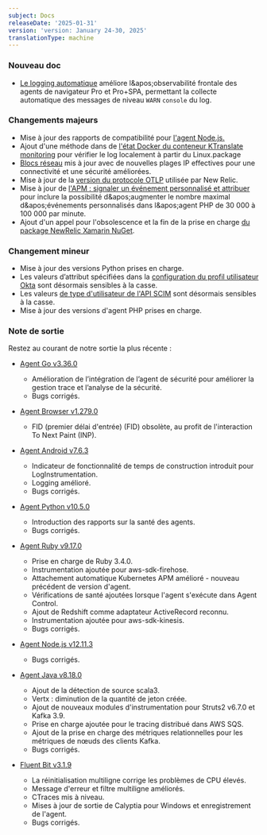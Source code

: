 ```yaml
---
subject: Docs
releaseDate: '2025-01-31'
version: 'version: January 24-30, 2025'
translationType: machine
---
```


### Nouveau doc

* [Le logging automatique](/docs/browser/browser-monitoring/browser-pro-features/auto-logging) améliore l&amp;apos;observabilité frontale des agents de navigateur Pro et Pro+SPA, permettant la collecte automatique des messages de niveau `WARN` `console` du log.

### Changements majeurs

* Mise à jour des rapports de compatibilité pour [l&apos;agent Node.js.](/docs/apm/agents/nodejs-agent/getting-started/compatibility-requirements-nodejs-agent/)
* Ajout d&apos;une méthode dans de [l&apos;état Docker du conteneur KTranslate monitoring](/docs/network-performance-monitoring/advanced/ktranslate-container-health) pour vérifier le log localement à partir du Linux.package
* [Blocs réseau](/docs/new-relic-solutions/get-started/networks/) mis à jour avec de nouvelles plages IP effectives pour une connectivité et une sécurité améliorées.
* Mise à jour de la [version du protocole OTLP](/docs/opentelemetry/best-practices/opentelemetry-otlp/#otlp-version-support) utilisée par New Relic.
* Mise à jour de [l&apos;APM : signaler un événement personnalisé et attribuer](/docs/data-apis/custom-data/custom-events/apm-report-custom-events-attributes/#php-att) pour inclure la possibilité d&amp;apos;augmenter le nombre maximal d&amp;apos;événements personnalisés dans l&amp;apos;agent PHP de 30 000 à 100 000 par minute.
* Ajout d&apos;un appel pour l&apos;obsolescence et la fin de la prise en charge [du package NewRelic Xamarin NuGet](/docs/mobile-monitoring/new-relic-mobile-xamarin/monitor-your-xamarin-application/).

### Changement mineur

* Mise à jour des versions Python prises en charge.
* Les valeurs d’attribut spécifiées dans la [configuration du profil utilisateur Okta](/docs/accounts/accounts/automated-user-management/okta-scimsso-application-configuration/) sont désormais sensibles à la casse.
* Les valeurs [de type d&apos;utilisateur de l&apos;API SCIM](/docs/accounts/accounts/automated-user-management/tutorial-manage-users-groups-scim/#manage-user-type) sont désormais sensibles à la casse.
* Mise à jour des versions d&apos;agent PHP prises en charge.

### Note de sortie

Restez au courant de notre sortie la plus récente :

* [Agent Go v3.36.0](/docs/release-notes/agent-release-notes/go-release-notes/go-agent-3-36-0/)

  * Amélioration de l’intégration de l’agent de sécurité pour améliorer la gestion trace et l’analyse de la sécurité.
  * Bugs corrigés.

* [Agent Browser v1.279.0](/docs/release-notes/new-relic-browser-release-notes/browser-agent-release-notes/browser-agent-v1.279.0/)
  * FID (premier délai d&apos;entrée) (FID) obsolète, au profit de l&apos;interaction To Next Paint (INP).

* [Agent Android v7.6.3](/docs/release-notes/mobile-release-notes/android-release-notes/android-763/)

  * Indicateur de fonctionnalité de temps de construction introduit pour LogInstrumentation.
  * Logging amélioré.
  * Bugs corrigés.

* [Agent Python v10.5.0](/docs/release-notes/agent-release-notes/python-release-notes/python-agent-100500/)

  * Introduction des rapports sur la santé des agents.
  * Bugs corrigés.

* [Agent Ruby v9.17.0](/docs/release-notes/agent-release-notes/ruby-release-notes/ruby-agent-9-17-0/)

  * Prise en charge de Ruby 3.4.0.
  * Instrumentation ajoutée pour aws-sdk-firehose.
  * Attachement automatique Kubernetes APM amélioré - nouveau précédent de version d&apos;agent.
  * Vérifications de santé ajoutées lorsque l&apos;agent s&apos;exécute dans Agent Control.
  * Ajout de Redshift comme adaptateur ActiveRecord reconnu.
  * Instrumentation ajoutée pour aws-sdk-kinesis.
  * Bugs corrigés.

* [Agent Node.js v12.11.3](/docs/release-notes/agent-release-notes/nodejs-release-notes/node-agent-12-11-3/)
  * Bugs corrigés.

* [Agent Java v8.18.0](/docs/release-notes/agent-release-notes/java-release-notes/java-agent-8180/)

  * Ajout de la détection de source scala3.
  * Vertx : diminution de la quantité de jeton créée.
  * Ajout de nouveaux modules d&apos;instrumentation pour Struts2 v6.7.0 et Kafka 3.9.
  * Prise en charge ajoutée pour le tracing distribué dans AWS SQS.
  * Ajout de la prise en charge des métriques relationnelles pour les métriques de nœuds des clients Kafka.
  * Bugs corrigés.

* [Fluent Bit v3.1.9](docs/release-notes/fluentbit-release-notes/fluentbit-24-10-31/)

  * La réinitialisation multiligne corrige les problèmes de CPU élevés.
  * Message d&apos;erreur et filtre multiligne améliorés.
  * CTraces mis à niveau.
  * Mises à jour de sortie de Calyptia pour Windows et enregistrement de l&apos;agent.
  * Bugs corrigés.
